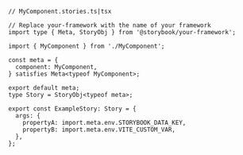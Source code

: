 ```tsx
// MyComponent.stories.ts|tsx

// Replace your-framework with the name of your framework
import type { Meta, StoryObj } from '@storybook/your-framework';

import { MyComponent } from './MyComponent';

const meta = {
  component: MyComponent,
} satisfies Meta<typeof MyComponent>;

export default meta;
type Story = StoryObj<typeof meta>;

export const ExampleStory: Story = {
  args: {
    propertyA: import.meta.env.STORYBOOK_DATA_KEY,
    propertyB: import.meta.env.VITE_CUSTOM_VAR,
  },
};
```
